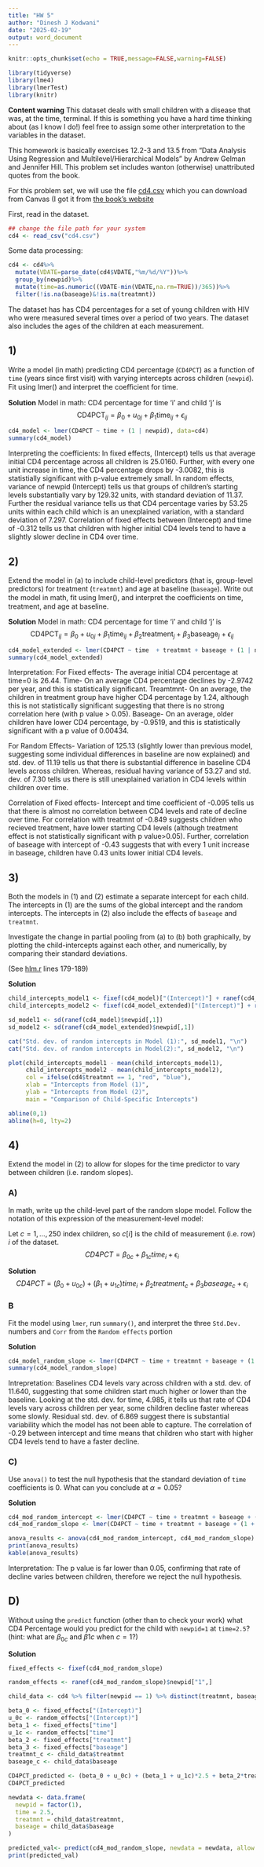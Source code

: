 ```yaml
---
title: "HW 5"
author: "Dinesh J Kodwani"
date: "2025-02-19"
output: word_document
---
```


```r
knitr::opts_chunk$set(echo = TRUE,message=FALSE,warning=FALSE)
```

```r
library(tidyverse)
library(lme4)
library(lmerTest)
library(knitr)
```
**Content warning** This dataset deals with small children with a disease that was, at the time, terminal. If this is something you have a hard time thinking about (as I know I do!) feel free to assign some other interpretation to the variables in the dataset. 


This homework is basically exercises 12.2-3 and 13.5 from "Data Analysis Using Regression and Multilevel/Hierarchical Models" by Andrew Gelman and Jennifer Hill. This problem set includes wanton (otherwise) unattributed quotes from the book. 

For this problem set, we will use the file [cd4.csv]() which you can download from Canvas (I got it from [the book's website]()

First, read in the dataset. 
```r
## change the file path for your system
cd4 <- read_csv("cd4.csv")
```
Some data processing:
```r
cd4 <- cd4%>%
  mutate(VDATE=parse_date(cd4$VDATE,"%m/%d/%Y"))%>%
  group_by(newpid)%>%
  mutate(time=as.numeric((VDATE-min(VDATE,na.rm=TRUE))/365))%>%
  filter(!is.na(baseage)&!is.na(treatmnt))
```

The dataset has has CD4 percentages for a set of young children with HIV who
were measured several times over a period of two years. The dataset also includes
the ages of the children at each measurement.

## 1)
Write a model (in math) predicting CD4 percentage (`CD4PCT`) as a function of `time` (years since first visit) with varying
intercepts across children (`newpid`). Fit using lmer() and interpret the coeﬃcient for
time.

**Solution**
Model in math: CD4 percentage for time 'i' and  child 'j' is 
$$\text{CD4PCT}_{ij} = \beta_0 + u_{0j} + \beta_1 \text{time}_{ij} + \epsilon_{ij}$$
```r
cd4_model <- lmer(CD4PCT ~ time + (1 | newpid), data=cd4)
summary(cd4_model)
```
Interpreting the coefficients: 
In fixed effects, (Intercept) tells us that average initial CD4 percentage across all children is 25.0160. Further, with every one unit increase in time, the CD4 percentage drops by -3.0082, this is statistially significant with p-value extremely small. 
In random effects, variance of newpid (Intercept) tells us that groups of children's starting levels substantially vary by 129.32 units, with standard deviation of 11.37. Further the residual variance tells us that CD4 percentage varies by 53.25 units within each child which is an unexplained variation, with a standard deviation of 7.297.
Correlation of fixed effects between (Intercept) and time of -0.312 tells us that children with higher initial CD4 levels tend to have a slightly slower decline in CD4 over time.

## 2)
Extend the model in (a) to include child-level predictors (that is, group-level
predictors) for treatment (`treatmnt`) and age at baseline (`baseage`). Write out the model in math, fit using lmer(), and interpret
the coeﬃcients on time, treatment, and age at baseline.

**Solution**
Model in math: CD4 percentage for time 'i' and  child 'j' is 
$$\text{CD4PCT}_{ij} = \beta_0 + u_{0j} + \beta_1 \text{time}_{ij} + \beta_2 \text{treatment}_{j} + \beta_3 \text{baseage}_{j} + \epsilon_{ij}$$

```r
cd4_model_extended <- lmer(CD4PCT ~ time  + treatmnt + baseage + (1 | newpid), data=cd4)
summary(cd4_model_extended)
```
Interpretation: 
For Fixed effects- The average initial CD4 percentage at time=0 is 26.44. Time- On an average CD4 percentage declines by -2.9742 per year, and this is statistically significant. Treamtmnt- On an average, the children in treatment group have higher CD4 percentage by 1.24, although this is not statistically significant suggesting that there is no strong correlation here (with p value > 0.05). Baseage- On an average, older children have lower CD4 percentage, by -0.9519, and this is statistically significant with a p value of 0.00434. 

For Random Effects- Variation of 125.13 (slightly lower than previous model, suggesting some individual differences in baseline are now explained) and std. dev. of 11.19 tells us that there is substantial difference in baseline CD4 levels across children. Whereas, residual having variance of 53.27 and std. dev. of 7.30 tells us there is still unexplained variation in CD4 levels within children over time. 

Correlation of Fixed effects- Intercept and time coefficient of -0.095 tells us that there is almost no correlation between CD4 levels and rate of decline over time. For correlation with treatmnt of -0.849 suggests children who recieved treatment, have lower starting CD4 levels (although treatment effect is not statistically significant with p value>0.05). Further, correlation of baseage with intercept of -0.43 suggests that with every 1 unit increase in baseage, children have 0.43 units lower initial CD4 levels.

## 3)
Both the models in (1) and (2) estimate a separate intercept for each child. The intercepts in (1) are the sums of the global intercept and the random intercepts. The intercepts in (2) also include the effects of `baseage` and `treatmnt`. 

Investigate the change in partial pooling from (a) to (b) both graphically, by plotting the child-intercepts against each other, and numerically, by comparing their standard deviations.

(See [hlm.r]() lines 179-189)

**Solution**

```r
child_intercepts_model1 <- fixef(cd4_model)["(Intercept)"] + ranef(cd4_model)$newpid[,1]
child_intercepts_model2 <- fixef(cd4_model_extended)["(Intercept)"] + ranef(cd4_model_extended)$newpid[,1] + cd4 %>% distinct(newpid, treatmnt, baseage) %>% mutate(effect = treatmnt * fixef(cd4_model_extended)["treatmnt"] + baseage * fixef(cd4_model_extended)["baseage"]) %>% pull(effect)

sd_model1 <- sd(ranef(cd4_model)$newpid[,1])
sd_model2 <- sd(ranef(cd4_model_extended)$newpid[,1])

cat("Std. dev. of random intercepts in Model (1):", sd_model1, "\n")
cat("Std. dev. of random intercepts in Model(2):", sd_model2, "\n")

plot(child_intercepts_model1 - mean(child_intercepts_model1),
     child_intercepts_model2 - mean(child_intercepts_model2),
     col = ifelse(cd4$treatmnt == 1, "red", "blue"),
     xlab = "Intercepts from Model (1)",
     ylab = "Intercepts from Model (2)", 
     main = "Comparison of Child-Specific Intercepts")

abline(0,1)
abline(h=0, lty=2)
```




## 4)
Extend the model in (2) to allow for slopes for the time predictor to vary between children (i.e. random slopes).

### A)
In math, write up the child-level part of the random slope model. Follow the notation of this expression of the measurement-level model:

Let $c=1,\dots,250$ index children, so $c[i]$ is the child of measurement (i.e. row) $i$ of the dataset.
$$CD4PCT=\beta_{0c}+\beta_{1c}time_i +\epsilon_i$$

**Solution**
$$CD4PCT=(\beta_{0} + u_{0c}) + (\beta_{1} + u_{1c})time_i + \beta_2 treatment_{c} + \beta_3 baseage_{c} + \epsilon_i$$

### B 
Fit the model using `lmer`, run `summary()`, and interpret the three `Std.Dev.` numbers and `Corr` from the `Random effects` portion

**Solution**

```r
cd4_model_random_slope <- lmer(CD4PCT ~ time + treatmnt + baseage + (1 + time | newpid), data=cd4)
summary(cd4_model_random_slope)
```
Intrepretation: Baselines CD4 levels vary across children with a std. dev. of 11.640, suggesting that some children start much higher or lower than the baseline. Looking at the std. dev. for time, 4.985, it tells us that rate of CD4 levels vary across children per year, some children decline faster whereas some slowly. Residual std. dev. of 6.869 suggest there is substantial variability which the  model has not been able to capture. The correlation of -0.29 between intercept and time means that children who start with higher CD4 levels tend to have a faster decline. 

### C)
Use `anova()` to test the null hypothesis that the standard deviation of `time` coefficients is 0. What can you conclude at $\alpha=0.05$?

**Solution**

```r
cd4_mod_random_intercept <- lmer(CD4PCT ~ time + treatmnt + baseage + (1 | newpid), data=cd4, REML = FALSE)
cd4_mod_random_slope <- lmer(CD4PCT ~ time + treatmnt + baseage + (1 + time | newpid), data=cd4, REML = FALSE)

anova_results <- anova(cd4_mod_random_intercept, cd4_mod_random_slope)
print(anova_results)
kable(anova_results)
```
Interpretation: The p value is far lower than 0.05, confirming that rate of decline varies between children, therefore we reject the null hypothesis.

## D)
Without using the `predict` function (other than to check your work) what CD4 Percentage would you predict for the child with `newpid=1` at `time=2.5`?
(hint: what are $\beta_{0c}$ and $\beta{1c}$ when $c=1$?)

**Solution**

```r
fixed_effects <- fixef(cd4_mod_random_slope)

random_effects <- ranef(cd4_mod_random_slope)$newpid["1",]

child_data <- cd4 %>% filter(newpid == 1) %>% distinct(treatmnt, baseage)

beta_0 <- fixed_effects["(Intercept)"]
u_0c <- random_effects["(Intercept)"]
beta_1 <- fixed_effects["time"]
u_1c <- random_effects["time"]
beta_2 <- fixed_effects["treatmnt"]
beta_3 <- fixed_effects["baseage"]
treatmnt_c <- child_data$treatmnt
baseage_c <- child_data$baseage

CD4PCT_predicted <- (beta_0 + u_0c) + (beta_1 + u_1c)*2.5 + beta_2*treatmnt_c + beta_3*baseage_c
CD4PCT_predicted


```

```r
newdata <- data.frame(
  newpid = factor(1),
  time = 2.5,
  treatmnt = child_data$treatmnt,
  baseage = child_data$baseage
)

predicted_val<- predict(cd4_mod_random_slope, newdata = newdata, allow.new.levels = TRUE)
print(predicted_val)
```